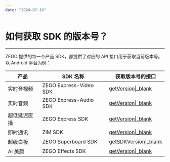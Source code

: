 ```yaml
---
date: "2024-07-19"
---
```

# 如何获取 SDK 的版本号？

- - -

ZEGO 提供的每一个产品 SDK，都提供了对应的 API 接口用于获取当前版本号。以 Android 平台为例：

| 产品 | SDK 名称 |获取版本号的接口|
|-|-|-|
| 实时音视频 | ZEGO Express-Video SDK | [getVersion\|_blank](/article/api?doc=Express_Video_SDK_API~java_android~class~ZegoExpressEngine#get-version) |
| 实时音频 | ZEGO Express-Audio SDK | [getVersion\|_blank](/article/api?doc=Express_Audio_SDK_API~java_android~class~ZegoExpressEngine#get-version) |
| 超低延迟直播 | ZEGO Express SDK | [getVersion\|_blank](/article/api?doc=Express_Video_SDK_API~java_android~class~ZegoExpressEngine#get-version) |
| 即时通讯 | ZIM SDK | [getVersion\|_blank](/article/api?doc=zim_API~java_android~class~ZIM#get-version) |
| 超级白板 | ZEGO Superboard SDK | [getSDKVersion\|_blank](/article/api?doc=superboard_API~java_android~class~ZegoSuperBoardManager#get-sdk-version) |
| AI 美颜 |  ZEGO Effects SDK | [getVersion\|_blank](/article/api?doc=effects-sdk_API~java_android~class~ZegoEffects#get-version) |


